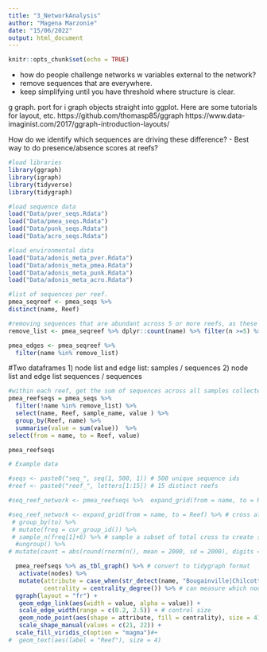 ```yaml
---
title: "3_NetworkAnalysis"
author: "Magena Marzonie"
date: "15/06/2022"
output: html_document
---
```


```r
knitr::opts_chunk$set(echo = TRUE)
```


- how do people challenge networks w variables external to the network?
- remove sequences that are everywhere. 
- keep simplifying until you have threshold where structure is clear. 

g graph. port for i graph objects straight into ggplot. Here are some tutorials for layout, etc. 
https://github.com/thomasp85/ggraph
https://www.data-imaginist.com/2017/ggraph-introduction-layouts/



How do we identify which sequences are driving these difference? 
- Best way to do presence/absence scores at reefs? 



```r
#load libraries 
library(ggraph)
library(igraph)
library(tidyverse)
library(tidygraph)
```


```r
#load sequence data
load("Data/pver_seqs.Rdata")
load("Data/pmea_seqs.Rdata")
load("Data/punk_seqs.Rdata")
load("Data/acro_seqs.Rdata")

#load environmental data
load("Data/adonis_meta_pver.Rdata")
load("Data/adonis_meta_pmea.Rdata")
load("Data/adonis_meta_punk.Rdata")
load("Data/adonis_meta_acro.Rdata")
```

```r
#list of sequences per reef. 
pmea_seqreef <- pmea_seqs %>% 
distinct(name, Reef)

#removing sequences that are abundant across 5 or more reefs, as these sequences will not be 'diagnostic' if present across many reefs 
remove_list <- pmea_seqreef %>% dplyr::count(name) %>% filter(n >=5) %>% mutate(name = as.character(name)) %>% pull(name)

pmea_edges <- pmea_seqreef %>%
  filter(name %in% remove_list)
```
#Two dataframes
1) node list and edge list: samples / sequences 
2) node list and edge list sequences / sequences 

```r
#within each reef, get the sum of sequences across all samples collected. 
pmea_reefseqs = pmea_seqs %>%  
  filter(!name %in% remove_list) %>%
  select(name, Reef, sample_name, value ) %>%
  group_by(Reef, name) %>%
  summarise(value = sum(value))  %>%
select(from = name, to = Reef, value)

pmea_reefseqs

```



```r
# Example data

#seqs <- paste0("seq_", seq(1, 500, 1)) # 500 unique sequence ids
#reef <- paste0("reef_", letters[1:15]) # 15 distinct reefs

#seq_reef_network <- pmea_reefseqs %>%  expand_grid(from = name, to = Reef)

#seq_reef_network <- expand_grid(from = name, to = Reef) %>% # cross all seqs with all reefs
 # group_by(to) %>%
 # mutate(freq = cur_group_id()) %>%
 # sample_n(freq[1]+6) %>% # sample a subset of total cross to create some between-reef variance in composition
  #ungroup() %>%
# mutate(count = abs(round(rnorm(n(), mean = 2000, sd = 2000), digits = 0))) # add some random count data

```

```r
  pmea_reefseqs %>% as_tbl_graph() %>% # convert to tidygraph format
   activate(nodes) %>%
   mutate(attribute = case_when(str_detect(name, "Bougainville|Chilcott|Flinders|Frederick|Herald|Holmes|Lihou|Marion|Moore|Osprey|Saumarez|Willis|Wreck") ~ "Reef", TRUE ~ "Sequence"), # add node attribute info
          centrality = centrality_degree()) %>% # can measure which nodes/reefs are 'central'
  ggraph(layout = "fr") +
   geom_edge_link(aes(width = value, alpha = value)) +
   scale_edge_width(range = c(0.2, 2.5)) + # control size
   geom_node_point(aes(shape = attribute, fill = centrality), size = 4) +
   scale_shape_manual(values = c(21, 22)) +
  scale_fill_viridis_c(option = "magma")#+
#  geom_text(aes(label = "Reef"), size = 4)
```


